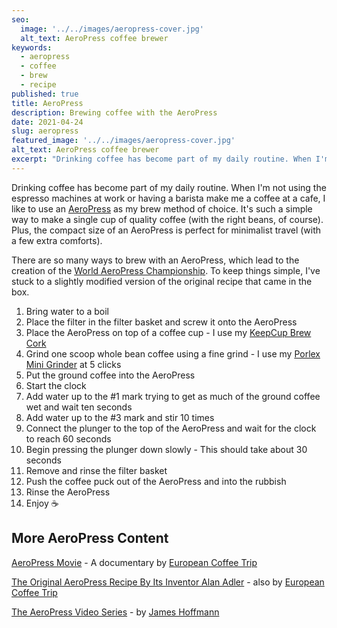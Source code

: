 ```yaml
---
seo:
  image: '../../images/aeropress-cover.jpg'
  alt_text: AeroPress coffee brewer
keywords:
  - aeropress
  - coffee
  - brew
  - recipe
published: true
title: AeroPress
description: Brewing coffee with the AeroPress
date: 2021-04-24
slug: aeropress
featured_image: '../../images/aeropress-cover.jpg'
alt_text: AeroPress coffee brewer
excerpt: "Drinking coffee has become part of my daily routine. When I'm not using the espresso machines at work or having a barista make me a coffee at a cafe, I like to use an AeroPress as my brew method of choice..."
---
```


<Section>

Drinking coffee has become part of my daily routine. When I'm not using the espresso machines at work or having a barista make me a coffee at a cafe, I like to use an [AeroPress](https://aeropress.com/product/aeropress-coffee-maker/) as my brew method of choice. It's such a simple way to make a single cup of quality coffee (with the right beans, of course). Plus, the compact size of an AeroPress is perfect for minimalist travel (with a few extra comforts).

There are so many ways to brew with an AeroPress, which lead to the creation of the [World AeroPress Championship](https://www.worldaeropresschampionship.com/). To keep things simple, I've stuck to a slightly modified version of the original recipe that came in the box.

1.  Bring water to a boil
2.  Place the filter in the filter basket and screw it onto the AeroPress
3.  Place the AeroPress on top of a coffee cup - I use my [KeepCup Brew Cork](https://nz.keepcup.com/shop/press)
4.  Grind one scoop whole bean coffee using a fine grind - I use my [Porlex Mini Grinder](https://www.porlexgrinders.com/collections/frontpage/products/porlex-mini-grinder-ii) at 5 clicks
5.  Put the ground coffee into the AeroPress
6.  Start the clock
7.  Add water up to the #1 mark trying to get as much of the ground coffee wet and wait ten seconds
8.  Add water up to the #3 mark and stir 10 times
9.  Connect the plunger to the top of the AeroPress and wait for the clock to reach 60 seconds
10. Begin pressing the plunger down slowly - This should take about 30 seconds
11. Remove and rinse the filter basket
12. Push the coffee puck out of the AeroPress and into the rubbish
13. Rinse the AeroPress
14. Enjoy ☕

## More AeroPress Content

[AeroPress Movie](https://aeropressmovie.com/) - A documentary by [European Coffee Trip](https://europeancoffeetrip.com/)

[The Original AeroPress Recipe By Its Inventor Alan Adler](https://europeancoffeetrip.com/original-aeropress-recipe-inventor-alan-adler/) - also by [European Coffee Trip](https://europeancoffeetrip.com/)

[The AeroPress Video Series](https://twitter.com/jimseven/status/1380554574445088777?s=20) - by [James Hoffmann](https://twitter.com/jimseven)

</Section>
